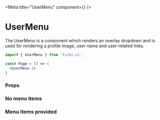 
<Meta title="UserMenu" component={<UserMenu/>} />

# UserMenu

The UserMenu is a component which renders an overlay dropdown and is used for rendering a profile image, user name and user-related links.

```jsx
import { UserMenu } from 'finki-ui';

const Page = () => (
  <UserMenu />
)
```

### Props

<Props of={UserMenu}/>

### No menu items
<Preview withSource="open">
  <Story name="default">
    <UserMenuWrapper>
        <UserMenu menuTitle="User name" actionItem={{ title: 'Logout' }} />
    </UserMenuWrapper>
  </Story>
</Preview>

### Menu items provided
<Preview withSource="open">
  <Story name="menu-items">
    <UserMenuWrapper>
        <UserMenu
            image="https://miro.medium.com/max/1200/1*mk1-6aYaf_Bes1E3Imhc0A.jpeg"
            menuTitle="User name"
            menuItems={[{ title: 'Hello' }, { title: 'World' }]}
            actionItem={{ title: 'Logout' }}
        />
    </UserMenuWrapper>
  </Story>
</Preview>
